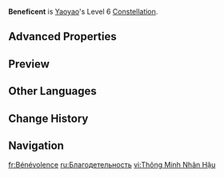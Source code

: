 {{Constellation Infobox
|image       = Constellation Beneficent.png
|character   = Yaoyao
|level       = 6
|description = For every 2 White Jade Radishes Yuegui: Throwing Mode throws out, it will also throw a Mega Radish that will have a larger AoE than the standard White Jade Radish and have the following effects upon exploding:<ul><li>Deals {{Color|AoE Dendro DMG}} based on 75% of Yaoyao's ATK.</li><li>Restores HP for the active character based on 7.5% of Yaoyao's Max HP.</li></ul><br>Every Yuegui: Throwing Mode can throw out a maximum of 2 Mega Radishes.
|scale_att1  = ATK
|scale_att2  = Max HP
|utility1    = Healing
}}
'''Beneficent''' is [[Yaoyao]]'s Level 6 [[Constellation]].

==Advanced Properties==
{{Advanced Properties
|title   = Mega Radish DMG
|gu      = 1U
|icdtag  = none
|poise   = 30
|impulse = 2
}}

==Preview==
{{Preview
|file1    = Beneficent Preview
}}

==Other Languages==
{{Other Languages
|en      = Beneficent
|zhs     = 慈惠仁心
|zhs_rm  = Cíhuì Rénxīn
|zht     = 慈惠仁心
|zht_rm  = Cíhuì Rénxīn
|zh_tl   = 
|ja      = 慈恵仁心
|ja_rm   = Jikei Jinshin
|ja_tl   = Merciful and Loving Benevolence{{Sino|ja}}
|ko      = 자애롭고 어진 마음
|ko_tl   = Benevolent and Wise Heart
|es      = Benevolente caridad
|es_tl   = Benevolent Charity
|fr      = Bénévolence
|fr_tl   = Benevolence
|ru      = Благодетельность
|ru_tl   = Benevolence
|th      = Beneficent
|vi      = Thông Minh Nhân Hậu
|vi_tl   = 
|de      = Wohlwollend
|de_tl   = Benevolent
|id      = Beneficent
|pt      = Benevolente
|pt_tl   = 
|tr      = Cömert
|tr_tl   = Generous
|it      = Bontà
|it_tl   = Kindness
}}

==Change History==
{{Change History|3.4}}

==Navigation==
{{Talent Navbox|Yaoyao}}

[[fr:Bénévolence]]
[[ru:Благодетельность]]
[[vi:Thông Minh Nhân Hậu]]